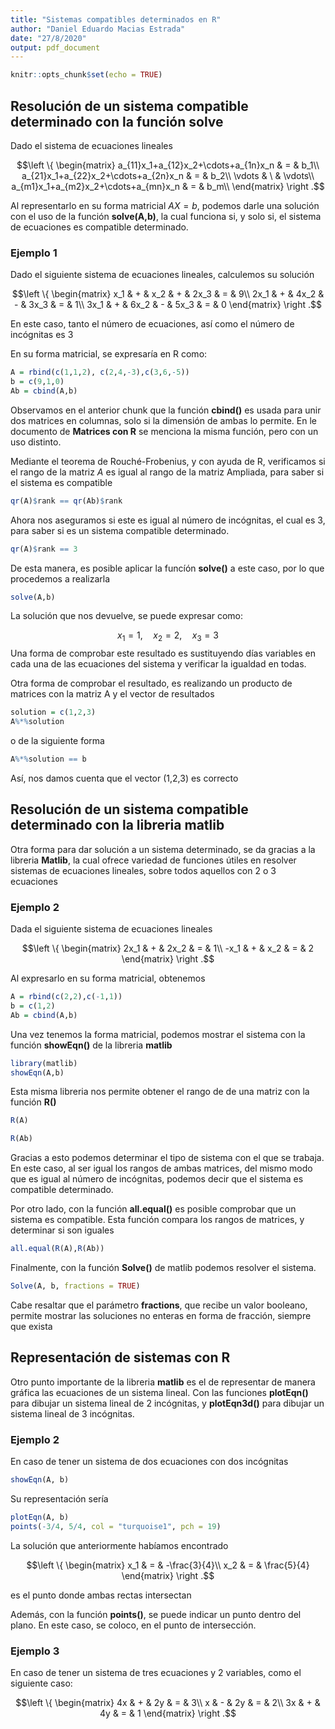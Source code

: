 ```yaml
---
title: "Sistemas compatibles determinados en R"
author: "Daniel Eduardo Macias Estrada"
date: "27/8/2020"
output: pdf_document
---
```


```r
knitr::opts_chunk$set(echo = TRUE)
```

## Resolución de un sistema compatible determinado con la función solve

Dado el sistema de ecuaciones lineales

$$\left \{ \begin{matrix}
a_{11}x_1+a_{12}x_2+\cdots+a_{1n}x_n & = & b_1\\
a_{21}x_1+a_{22}x_2+\cdots+a_{2n}x_n & = & b_2\\
\vdots & \ & \vdots\\
a_{m1}x_1+a_{m2}x_2+\cdots+a_{mn}x_n & = & b_m\\
\end{matrix} \right .$$

Al representarlo en su forma matricial $AX=b$, podemos darle una solución con el uso de la función **solve(A,b)**, la cual funciona si, y solo si, el sistema de ecuaciones es compatible determinado.

### Ejemplo 1

Dado el siguiente sistema de ecuaciones lineales, calculemos su solución

$$\left \{ \begin{matrix}
x_1 & + & x_2 & + & 2x_3 & = & 9\\
2x_1 & + & 4x_2 & - & 3x_3 & = & 1\\
3x_1 & + & 6x_2 & - & 5x_3 & = & 0
\end{matrix} \right .$$

En este caso, tanto el número de ecuaciones, así como el número de incógnitas es 3

En su forma matricial, se expresaría en R como:

```r
A = rbind(c(1,1,2), c(2,4,-3),c(3,6,-5))
b = c(9,1,0)
Ab = cbind(A,b)
```

Observamos en el anterior chunk que la función **cbind()** es usada para unir dos matrices en columnas, solo si la dimensión de ambas lo permite. En le documento de **Matrices con R** se menciona la misma función, pero con un uso distinto.

Mediante el teorema de Rouché-Frobenius, y con ayuda de R, verificamos si el rango de la matriz $A$ es igual al rango de la matriz Ampliada, para saber si el sistema es compatible

```r
qr(A)$rank == qr(Ab)$rank
```

Ahora nos aseguramos si este es igual al número de incógnitas, el cual es 3, para saber si es un sistema compatible determinado.

```r
qr(A)$rank == 3
```

De esta manera, es posible aplicar la funcíón **solve()** a este caso, por lo que procedemos a realizarla

```r
solve(A,b)
```

La solución que nos devuelve, se puede expresar como:

$$x_1 = 1, \quad x_2 = 2, \quad x_3 = 3$$
Una forma de comprobar este resultado es sustituyendo días variables en cada una de las ecuaciones del sistema y verificar la igualdad en todas.

Otra forma de comprobar el resultado, es realizando un producto de matrices con la matriz A y el vector de resultados

```r
solution = c(1,2,3)
A%*%solution
```

o de la siguiente forma

```r
A%*%solution == b
```

Así, nos damos cuenta que el vector (1,2,3) es correcto

## Resolución de un sistema compatible determinado con la libreria matlib

Otra forma para dar solución a un sistema determinado, se da gracias a la libreria **Matlib**, la cual ofrece variedad de funciones útiles en resolver sistemas de ecuaciones lineales, sobre todos aquellos con 2 o 3 ecuaciones

### Ejemplo 2

Dada el siguiente sistema de ecuaciones lineales

$$\left \{ \begin{matrix}
2x_1 & + & 2x_2 & = & 1\\
-x_1 & + & x_2 & = & 2
\end{matrix} \right .$$

Al expresarlo en su forma matricial, obtenemos

```r
A = rbind(c(2,2),c(-1,1))
b = c(1,2)
Ab = cbind(A,b)
```

Una vez tenemos la forma matricial, podemos mostrar el sistema con la función **showEqn()** de la libreria **matlib**

```r
library(matlib)
showEqn(A,b)
```

Esta misma libreria nos permite obtener el rango de de una matriz con la función **R()**

```r
R(A)

R(Ab)
```

Gracias a esto podemos determinar el tipo de sistema con el que se trabaja. En este caso, al ser igual los rangos de ambas matrices, del mismo modo que es igual al número de incógnitas, podemos decir que el sistema es compatible determinado.

Por otro lado, con la función **all.equal()** es posible comprobar que un sistema es compatible. Esta función compara los rangos de matrices, y determinar si son iguales

```r
all.equal(R(A),R(Ab))
```

Finalmente, con la función **Solve()** de matlib podemos resolver el sistema.

```r
Solve(A, b, fractions = TRUE)
```

Cabe resaltar que el parámetro **fractions**, que recibe un valor booleano, permite mostrar las soluciones no enteras en forma de fracción, siempre que exista

## Representación de sistemas con R

Otro punto importante de la libreria **matlib** es el de representar de manera gráfica las ecuaciones de un sistema lineal. Con las funciones **plotEqn()** para dibujar un sistema lineal de 2 incógnitas, y **plotEqn3d()** para dibujar un sistema lineal de 3 incógnitas.

### Ejemplo 2

En caso de tener un sistema de dos ecuaciones con dos incógnitas

```r
showEqn(A, b)
```

Su representación sería

```r
plotEqn(A, b)
points(-3/4, 5/4, col = "turquoise1", pch = 19)
```

La solución que anteriormente habíamos encontrado

$$\left \{ \begin{matrix}
x_1 & = & -\frac{3}{4}\\
x_2 & = & \frac{5}{4}
\end{matrix} \right .$$

es el punto donde ambas rectas intersectan

Además, con la función **points()**, se puede indicar un punto dentro del plano. En este caso, se coloco, en el punto de intersección.

### Ejemplo 3 

En caso de tener un sistema de tres ecuaciones y 2 variables, como el siguiente caso:

$$\left \{ \begin{matrix}
4x & + & 2y & = & 3\\
x & - & 2y & = & 2\\
3x & + & 4y & = & 1
\end{matrix} \right .$$
